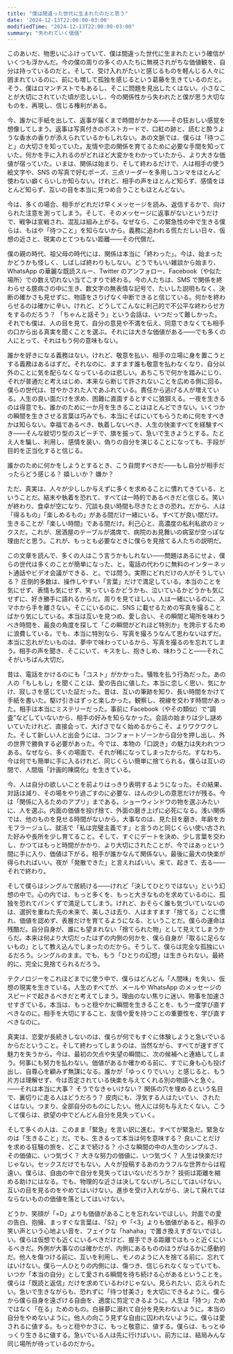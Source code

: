 ```yaml
---
title: "僕は間違った世代に生まれたのだと思う"
date: '2024-12-13T22:00:00-03:00'
modifiedTime: "2024-12-13T22:00:00-03:00"
summary: "失われていく価値"
---
```



このあいだ、物思いにふけっていて、僕は間違った世代に生まれたという確信がいくつも浮かんだ。今の僕の周りの多くの人たちに無視されがちな価値観を、自分は持っているのだと。そして、受け入れがたいと感じるものを軽んじる人々に囲まれているのに、前にも増して孤独を感じるという葛藤を生きているのだと。そう、僕はロマンチストでもあるし、そこに問題を見出したくはない。小さなことが大切にされていた頃が恋しいし、今の関係性から失われたと僕が思う大切なものを、再現し、信じる権利がある。

今、誰かに手紙を出して、返事が届くまで時間がかかる——その狂おしい感覚を想像してしまう。返事は写真付きのポストカードで、口紅の跡と、読むと酔うような香水の香りが添えられているかもしれない。あの文脈では、僕らは「待つこと」の大切さを知っていた。友情や恋の関係を育てるために必要な手間を知っていた。何かを手に入れるのがどれほど大変かをわかっていたから、より大きな価値が宿っていた。いまは、関係は始まり、そして終わるだけで、人は相手の使う絵文字や、SNS の写真で好むポーズ、三点リーダーを多用しコンマをほとんど使わない癖くらいしか知らない。けれど、相手の声をほとんど知らず、感情をほとんど知らず、互いの目を本当に見つめ合うこともほとんどない。

今は、多くの場合、相手がどれだけ早くメッセージを読み、返信するかで、向けられた注意を測ってしまう。そして、そのメッセージに返事がないというだけで、戦争は宣戦され、混乱は組み上がる。なぜなら、この緊急性の中で生きる僕らは、もはや「待つこと」を知らないから。義務に追われる慌ただしい日々、仮想の近さと、現実のとてつもない距離——その代償だ。

僕の親の時代、祖父母の時代には、関係は本当に「終わった」。今は、始まったかどうかも怪しく、しばしば終わりもしない。どうでもいい雑談から始まり、WhatsApp の華麗な既読スルー、Twitter のアンフォロー、Facebook（や似た場所）での数え切れない当てこすりで終わる。今の人たちは、SMS で関係を終わらせる臆病さの中に生き、数文字の無表情な記号で、たいした説明もなく、決断の確かさも見せずに、物語をさりげなく中断できると信じている。何かを終わらせるのは確かに辛い。けれど、どうしてこんなに利己的で不公平な終わらせ方をするのだろう？ 「ちゃんと話そう」という会話は、いつだって難しかった。それでも僕は、人の目を見て、自分の意見や不満を伝え、同意できなくても相手の口から出る真実を聞くことを選ぶ。それには大きな価値がある——でも多くの人にとって、それはもう何の意味もない。

誰かを好きになる義務はない。けれど、敬意を払い、相手の立場に身を置こうとする義務はあるはずだ。それなのに、ますます誰も敬意を払わなくなり、自分以外のことに気を配らなくなっているのは悲しい。あちこちで何かを踏みにじり、それが普通だと考えはじめ、本来なら断じて許されないことを広める側に回る。僕らの世代は、甘やかされた人であふれている。責任から逃げる人が増えている。人生の良い面だけを求め、困難に直面するとすぐに狼狽える。一夜を生きるのは得意でも、誰かのために一か月を生きることはほとんどできない。いくつかの瞬間を生きさせる言葉は巧みでも、本当にそばにいてもらうために何をすべきかは知らない。幸福であるべき、執着しないべき、人生の快楽すべてを経験すべき——そんな紋切り型のスピーチで、旗を振って、急いで生きようとする。たとえ人を騙し、利用し、感情を装い、偽りの自分を演じることになっても、手段が目的を正当化すると信じる。

誰かのために何かをしようとするとき、こう自問すべきだ——もし自分が相手だったらどう感じる？ 嬉しいか？ 嫌か？

ただ、真実は、人々が少ししか与えずに多くを求めることに慣れてきている、ということだ。結末や執着を恐れて、すべては一時的であるべきだと信じる。笑いが終わり、食卓が空になり、冗談も良い時間も尽きたときの恐れ。だから、人は「得るもの」「楽しめるもの」がある間だけ一緒にいる。すべてが良い間だけ。生きることが「楽しい時間」である間だけ。利己心と、高濃度の私利私欲のミックスだ。これが、居酒屋のテーブルが満席で、病院のお見舞いの病室が空っぽな理由だと思う。これが、もっとも必要なときに僕らを見捨てる人たちの説明だ。

この文章を読んで、多くの人はこう言うかもしれない——問題はあるにせよ、僕らの世代は多くのことが簡単になった、と。電話の代わりに無料のインターネット通話やビデオ会議ができる、と。では問う。実際にどれだけの人がそうしている？ 圧倒的多数は、操作しやすい「言葉」だけで満足している。本当のことを気にせず、表情も気にせず、笑っているかどうかも、泣いているかどうかも気にせずに、好き勝手に語れるからだ。周りを見てほしい。人は一緒にいるのに、スマホから手を離さない。そこにいるのに、SNS に載せるための写真を撮ることばかり気にしている。本当は互いを見つめ、愛し合い、その瞬間と場所を味わうべき時間を、最良の角度を探して「この瞬間がどれほど特別か」を誇示するために浪費している。でも、本当に特別なら、写真を撮ろうなんて思わないはずだ。本当に忘れがたいものは、夢中で味わっているから、写真を撮るのを忘れてしまう。相手の声を聞き、そこにいて、キスをし、抱きしめ、味わうこと——それこそがいちばん大切だ。

昔は、電話をかけるのにも「コスト」がかかった。犠牲を払う行為だった。あの人の「もしもし」を聞くことは、愛の告白に値した。本当に恋しく思い、気にかけ、寂しさを感じていた証だった。昔は、互いの筆跡を知り、長い時間をかけて手紙を書いた。駆け引きはずっと楽しかった。観察し、視線を交わす時間があった。相手は本当にミステリーだった。事前に Facebook（やその類似）で“調査”などしていないから、相手の好みを知らなかった。会話の始まりは少し謎めいていたけれど、直接会って、大げさでなく始めるからこそ、よりワクワクした。そして新しい人と出会うには、コンフォートゾーンから自分を押し出し、外の世界で勝負する必要があった。今では、本物の「口説き」の魅力は失われつつある。なぜなら、多くの場面で、それが稀になってしまったからだ。すなわち、今は何でも簡単に手に入るけれど、同じくらい簡単に捨てられる。僕らは互いの間で、人間版「計画的陳腐化」を生きている。

今、人は自分の欲しいことを前よりはっきり表明するようになった。その結果、対話は減り、その場をやり過ごすのに必要な、ほんの少しの意思だけが残る。今は「関係に入るためのアプリ」まである。ショーウィンドウの物を選ぶみたいに、人を選ぶ。内面の価値を投げ捨て、外面の磨き上げに必死になる。浅い関係では、他のものを見せる時間がないから。大事なのは、見た目を磨き、年齢をカモフラージュし、就活で「私は完璧主義です」と言うのと同じくらい使い古された好みや長所を少し育てること。そして、すぐにデートを決め、少し言葉を交わし、かつてはもっと時間がかかり、より大切にされたことが、今ではあっという間に手に入り、価値は下がる。相手が誰かなんて関係ない。最後に最大の快楽が得られればいい。夜が「発散できた」と言えればいい。来て、起きて、去る——それで終わり。

そして僕らはシングルで居続ける——けれど「決してひとりではない」という幻想の中で。心の内では、もっと多くを、もっと大きなものを求めているのに、孤独を恐れてパンくずで満足してしまう。けれど、おそらく誰も気づいていないのは、選択を重ねた先の未来で、美しさは去り、人はますます「捨てる」ことに慣れ、価値を認めず、表層だけを育てるようになる、ということだ。僕らの運命は残酷だ。自分自身が、誰にも望まれない「捨てられた物」として見えてしまうからだ。本来は何より大切だったはずの内側の何かを、僕ら自身が「取るに足らないもの」として教え込んでしまったのだから。そうして、僕らは完全な孤独にいるだろう。シングルのまま。でも、もう「ひとりの幻想」は生きられない。最終的に、完全に見捨てられるだろう。

テクノロジーをこれほどまでに使う中で、僕らはどんどん「人間味」を失い、仮想の現実を生きている。人生のすべてが、メールや WhatsApp のメッセージのスピードで起きるべきだと考えてしまう。理由のない焦りに迷い、物事を加速させすぎている。本当は、もっと穏やかに瞬間を生きることを、もう一度学び直すべきなのに。相手を大切にすること、友情や愛を持つことの重要性を、学び直すべきなのに。

真実は、恋愛が長続きしないのは、僕らが何でもすぐに体験しようと急いでいるからだということ。そして終わってしまうのは、当然ながら、すべてが速すぎて魅力を失うから。今は、最初の欠点や失望の瞬間に、次の候補へと連絡してしまう。何事にも努力を払わない。価値があるか確かめる前に、すでに身も心も投げ出し、自尊心を顧みず無謀になる。誰かが「ゆっくりでいい」と感じると、もう片方は理解せず、今は否定されている快楽を与えてくれる別の物語へと急ぐ。——それは本当に大事？ そうでなきゃいけない？ 関係の穴を埋めるという名目で、裏切りに走る人はどうだろう？ 皮肉にも、浮気する人はたいてい、されたくはない。つまり、全部自分のものにしたい。他人には何も与えたくない。こうして僕らは、欲望の中でどんどん自分を見失っていく。

そして多くの人は、このまま「緊急」を言い訳に進む。すべてが緊急だ。緊急なのは「生きること」だ。でも、生きるって本当は何を意味する？ 良いことだけを求める狂騒の旅を、どこまで続ける？ 小さな瞬間の中の人生のシンプルさ、その価値に、いつ気づく？ 大きな努力の価値に、いつ気づく？ 人生は快楽だけじゃない。セックスだけでもない。人々が投稿するあのカラフルな世界からは程遠い。僕らは、自由の中で自分を見失ってはいないだろうか？ 技術は距離を縮める助けにはなる。でも、物理的な近さは決してないがしろにしてはいけない。互いの目を見るのをやめてはいけない。進歩を受け入れながら、決して廃れてはならないものの価値を落としてはいけない。

どうか、笑顔が「=D」よりも価値があることを忘れないでほしい。対面での愛の告白、抱擁、まっすぐな言葉は、「S2」や「<3」よりも価値があると。相手の笑い声という心地よい音を、フェイクな「hahaha」で置き換えすぎないでほしい。僕らは仮想でも近くにいるべきだけど、握手できる距離ではもっと近くにいるべきだ。外側が大事なのは確かだが、内側にあるもののほうがはるかに感動的だ。他人を傷つける前に、互いを利用し、モノのように人を捨てる前に、忘れてはいけない。僕ら一人ひとりの内側には、傷つき、信じられなくなっていても、いつか「本当の自分」として愛される瞬間を待ち続ける心があるということを。僕らは「既読と返信」だけを求めているわけじゃない。見られたい、応えられたい。急いで生きながらも、恐れずに「待つ甘美さ」を大切にできるように。僕らから僕ら自身を遠ざける自由を、適度に剪定できるように。人生は「持つ」ためではなく「在る」ためのもの。白昼夢に溺れて自分を見失わないように。本当の自分をやめないように。他人の向こう見ずな自由に囚われないように。僕らは愛されるに値する。もっと穏やかさに、もっと敬意に、値する。僕らは、もっとゆっくり生きるに値する。急いでいる人は先に行けばいい。前方には、結局みんな同じ場所が待っているのだから。
